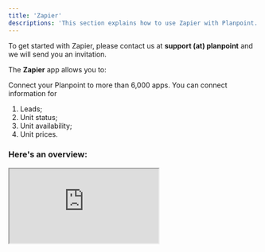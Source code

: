 ```yaml
---
title: 'Zapier'
descriptions: 'This section explains how to use Zapier with Planpoint.'
---
```


<Note>To get started with Zapier, please contact us at **support (at) planpoint** and we will send you an invitation.</Note>

The **Zapier** app allows you to:

Connect your Planpoint to more than 6,000 apps. You can connect information for
1. Leads;
2. Unit status;
3. Unit availability;
3. Unit prices.

### Here's an overview:

<iframe src="https://streamable.com/e/yxybhe"> </iframe>